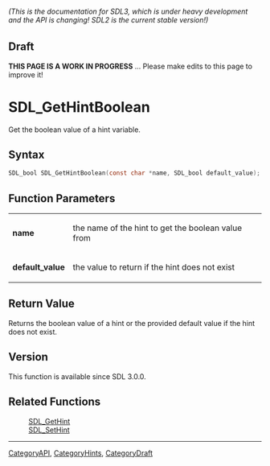 ====== (This is the documentation for SDL3, which is under heavy development and the API is changing! SDL2 is the current stable version!) ======

== Draft ==

'''THIS PAGE IS A WORK IN PROGRESS''' ... Please make edits to this page to improve it!


<!-- #*^*^*^*^*See https://wiki.libsdl.org/SGFunctions for details on editing this page*^*^*^*^* -->
= SDL_GetHintBoolean =

Get the boolean value of a hint variable.

== Syntax ==

<syntaxhighlight lang='c'>
SDL_bool SDL_GetHintBoolean(const char *name, SDL_bool default_value);
</syntaxhighlight>

== Function Parameters ==

{|
|'''name'''
|the name of the hint to get the boolean value from
|-
|'''default_value'''
|the value to return if the hint does not exist
|}

== Return Value ==

Returns the boolean value of a hint or the provided default value if the
hint does not exist.

== Version ==

This function is available since SDL 3.0.0.

== Related Functions ==

:[[SDL_GetHint]]
:[[SDL_SetHint]]

----
[[CategoryAPI]], [[CategoryHints]], [[CategoryDraft]]
<!-- #See the Style Guide for instructions on editing the footer. -->


